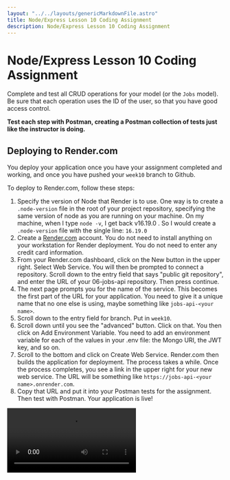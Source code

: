 ```yaml
---
layout: "../../layouts/genericMarkdownFile.astro"
title: Node/Express Lesson 10 Coding Assignment
description: Node/Express Lesson 10 Coding Assignment
---
```


# Node/Express Lesson 10 Coding Assignment

<ReviewLessonButton link="/node-express/lesson10-m1" />

Complete and test all CRUD operations for your model (or the `Jobs` model). Be sure that each operation uses the ID of the user, so that you have good access control.

**Test each step with Postman, creating a Postman collection of tests just like the instructor is doing.**

## Deploying to Render.com

You deploy your application once you have your assignment completed and working, and once you have pushed your `week10` branch to Github.

To deploy to Render.com, follow these steps:

1.  Specify the version of Node that Render is to use. One way is to create a `.node-version` file in the root of your project repository, specifying the same version of node as you are running on your machine. On my machine, when I type `node -v`, I get back v16.19.0 . So I would create a `.node-version` file with the single line: `16.19.0`
2.  Create a [Render.com](https://render.com/) account. You do not need to install anything on your workstation for Render deployment. You do not need to enter any credit card information.
3.  From your Render.com dashboard, click on the New button in the upper right. Select Web Service. You will then be prompted to connect a repository. Scroll down to the entry field that says "public git repository", and enter the URL of your 06-jobs-api repository. Then press continue.
4.  The next page prompts you for the name of the service. This becomes the first part of the URL for your application. You need to give it a unique name that no one else is using, maybe something like `jobs-api-<your name>`.
5.  Scroll down to the entry field for branch. Put in `week10`.
6.  Scroll down until you see the "advanced" button. Click on that. You then click on Add Environment Variable. You need to add an environment variable for each of the values in your .env file: the Mongo URI, the JWT key, and so on.
7.  Scroll to the bottom and click on Create Web Service. Render.com then builds the application for deployment. The process takes a while. Once the process completes, you see a link in the upper right for your new web service. The URL will be something like `https://jobs-api-<your name>.onrender.com`.
8.  Copy that URL and put it into your Postman tests for the assignment. Then test with Postman. Your application is live!

<video controls title="Deploying backend on Render.com" src="/lesson10-deploying-on-render.mp4" />

## Swagger / OpenAPI documentation

The section of the video from 9:34:30 to the end discusses setting up a Swagger configuration. When you have an API, you need to document it so that implementers of applications that call the API (like the frontend) know what the available endpoints and operations are. Swagger is the best way to do that. It also creates a graphical user interface so that one can call the APIs directly from the UI. You should watch this section so that you understand how a Swagger configuration may be created and what functions it provides. However, this section of the video gets a bit complicated, so you are not required to implement Swagger for your application, but it's a great idea to watch this section and familiarize yourself with the concept of Swagger. If possible, try to implement it as a bonus task this week.


